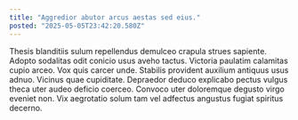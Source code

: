 ```yaml
---
title: "Aggredior abutor arcus aestas sed eius."
posted: "2025-05-05T23:42:20.580Z"
---
```


Thesis blanditiis sulum repellendus demulceo crapula strues sapiente. Adopto sodalitas odit conicio usus aveho tactus. Victoria paulatim calamitas cupio arceo.
Vox quis carcer unde. Stabilis provident auxilium antiquus usus adnuo. Vicinus quae cupiditate.
Depraedor deduco explicabo pectus vulgus theca uter audeo deficio coerceo. Convoco uter doloremque degusto virgo eveniet non. Vix aegrotatio solum tam vel adfectus angustus fugiat spiritus decerno.
